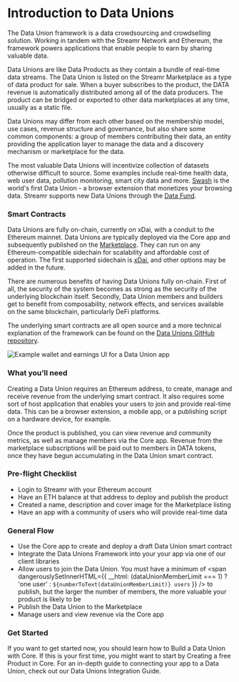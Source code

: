 



# Introduction to Data Unions
The Data Union framework is a data crowdsourcing and crowdselling solution. Working in tandem with the Streamr Network and Ethereum, the framework powers applications that enable people to earn by sharing valuable data.

Data Unions are like <Link to={docsLinks.products}>Data Products</Link> as they contain a bundle of real-time data <Link to={docsLinks.streams}>streams</Link>. The Data Union is listed on the Streamr Marketplace as a type of data product for sale. When a buyer subscribes to the product, the DATA revenue is automatically distributed among all of the data producers. The product can be bridged or exported to other data marketplaces at any time, usually as a static file. 

Data Unions may differ from each other based on the membership model, use cases, revenue structure and governance, but also share some common components: a group of members contributing their data, an entity providing the application layer to manage the data and a discovery mechanism or marketplace for the data.

The most valuable Data Unions will incentivize collection of datasets otherwise difficult to source. Some examples include real-time health data, web user data, pollution monitoring, smart city data and more. <a href="https://swashapp.io/" target="_blank" rel="noopener noreferrer">Swash</a> is the world's first Data Union - a browser extension that monetizes your browsing data. Streamr supports new Data Unions through the <a href="https://streamr.network/fund/" target="_blank" rel="noopener noreferrer">Data Fund</a>.

### Smart Contracts
Data Unions are fully on-chain, currently on xDai, with a conduit to the Ethereum mainnet. Data Unions are typically deployed via the Core app and subsequently published on the <a href="https://streamr.network/marketplace" target="_blank" rel="noopener noreferrer">Marketplace</a>. They can run on any Ethereum-compatible sidechain for scalability and affordable cost of operation. The first supported sidechain is <a href="https://www.xdaichain.com" target="_blank" rel="noopener noreferrer">xDai</a>, and other options may be added in the future.

There are numerous benefits of having Data Unions fully on-chain. First of all, the security of the system becomes as strong as the security of the underlying blockchain itself. Secondly, Data Union members and builders get to benefit from composability, network effects, and services available on the same blockchain, particularly DeFi platforms.

The underlying smart contracts are all open source and a more technical explanation of the framework can be found on the <a href="https://github.com/streamr-dev/data-union-solidity" target="_blank" rel="noopener noreferrer">Data Unions GitHub repository</a>.

<Image
  lightbox
  mobileSrc={RevenueAndDataMobile2x}
  src={RevenueAndData}
  highResSrc={RevenueAndData2x}
  alt="Example wallet and earnings UI for a Data Union app"
  figCaption="Example wallet and earnings UI for a Data Union app"
/>

### What you’ll need
Creating a Data Union requires an Ethereum address, to create, manage and receive revenue from the underlying smart contract. It also requires some sort of host application that enables your users to join and provide real-time data. This can be a browser extension, a mobile app, or a publishing script on a hardware device, for example.

Once the product is published, you can view revenue and community metrics, as well as manage members via the Core app. Revenue from the marketplace subscriptions will be paid out to members in DATA tokens, once they have begun accumulating in the Data Union smart contract.

### Pre-flight Checklist

<div className={docsStyles.checklist}>

- Login to Streamr with your Ethereum account
- Have an ETH balance at that address to deploy and publish the product
- Created a name, description and cover image for the Marketplace listing
- Have an app with a community of users who will provide real-time data

</div>

### General Flow
- Use the Core app to create and deploy a draft Data Union smart contract
- Integrate the Data Unions Framework into your your app via one of our <Link to={docsLinks.sdkOverview}>client libraries</Link>
- Allow users to join the Data Union. You must have a minimum of <span dangerouslySetInnerHTML={{
    __html: (dataUnionMemberLimit === 1) ? 'one user' : `${numberToText(dataUnionMemberLimit)} users`
}} /> to publish, but the larger the number of members, the more valuable your product is likely to be
- Publish the Data Union to the Marketplace
- Manage users and view revenue via the Core app

### Get Started
If you want to get started now, you should learn how to <Link to={docsLinks.dataUnionsInCore}>Build a Data Union with Core</Link>. If this is your first time, you might want to start by <Link to={docsLinks.products}>Creating a free Product in Core</Link>. For an in-depth guide to connecting your app to a Data Union, check out our <Link to={docsLinks.joinAndWithdraw}>Data Unions Integration Guide</Link>.
